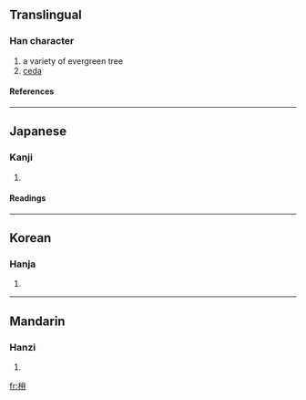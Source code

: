 {{see|楠}}

==Translingual==
===Han character===
{{Han char|rn=75|rad=木|as=04|sn=8|four=|canj=木月一一 (DBMM)}}
# a variety of evergreen tree
# [[ceda]]
====References====
{{Han ref|kx=0515.070|dkj=14537|dj=0903.070|hdz=21168.100|uh=678F|ud=26511}}

----
==Japanese==
===Kanji===
{{ja-kanji|grade=|rs=木04}}
# {{defn|Japanese}} 
====Readings====
{{ja-readings|on=[[だん]] (dan), [[なん]] (nan), [[ぜん]] (zen), [[ねん]] (nen)|kun=[[くすのき]] (kusunoki)}}

----
==Korean==
===Hanja===
{{ko-hanja|hangeul=남|eumhun=|rv=nam|mr=nam|y=nam}}
# {{defn|Korean}}

----
==Mandarin==
===Hanzi===
{{cmn-hanzi|pin=[[nán]] (nan2), [[yā]] (ya1)|wg=nan<sup>2</sup>, ya<sup>1</sup>}}
# {{defn|Mandarin}}

[[fr:枏]]